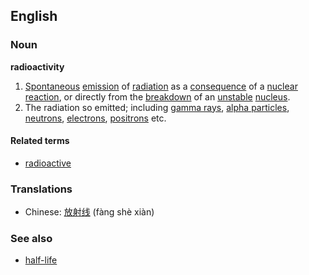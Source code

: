 ==English==
===Noun===
'''radioactivity'''

#[[Spontaneous]] [[emission]] of [[radiation]] as a [[consequence]] of a [[nuclear]] [[reaction]], or directly from the [[breakdown]] of an [[unstable]] [[nucleus]].
#The radiation so emitted; including [[gamma ray]]s, [[alpha particle]]s, [[neutron]]s, [[electron]]s, [[positron]]s etc.

====Related terms====
*[[radioactive]]

===Translations===
*Chinese: [[放射线]] (fàng shè xiàn)

===See also===
*[[half-life]]